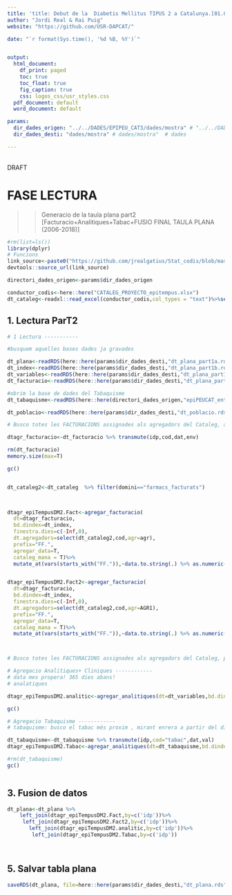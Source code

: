 ```yaml
---
title: 'title: Debut de la  Diabetis Mellitus TIPUS 2 a Catalunya.[01.01.2008-31.12.2018] '
author: "Jordi Real & Rai Puig"
website: "https://github.com/USR-DAPCAT/"

date: "`r format(Sys.time(), '%d %B, %Y')`"


output:
  html_document:
    df_print: paged
    toc: true
    toc_float: true
    fig_caption: true
    css: logos_css/usr_styles.css
  pdf_document: default
  word_document: default

params:
  dir_dades_origen: "../../DADES/EPIPEU_CAT3/dades/mostra" # "../../DADES/EPIPEU_CAT3/dades/mostra"
  dir_dades_desti: "dades/mostra" # dades/mostra"  # dades 

---
```



&nbsp;
<script>
   $(document).ready(function() {
     $head = $('#header');
     $head.prepend('<img src=\"https://www.idiapjgol.org/images/logo.png\" style=\"float: right ;width: 130px;\"/>')
     $head.prepend('<img src=\"https://avatars2.githubusercontent.com/u/57066591?s=200&v=4\" style=\"margin-left:25% ;width: 80px;\"/>')
     $head.prepend('<img src=\"logoDAP_Cat.png\" style=\"float: left:1;width: 185px;\"/>')
   });
</script>



<div class="watermark">DRAFT</div>




# FASE LECTURA

>> Generacio de la taula plana part2 [Facturacio+Analitiques+Tabac+FUSIO FINAL TAULA PLANA (2006-2018)]

```r
#rm(list=ls())
library(dplyr)
# Funcions 
link_source<-paste0("https://github.com/jrealgatius/Stat_codis/blob/master/funcions_propies.R","?raw=T")
devtools::source_url(link_source)

directori_dades_origen<-params$dir_dades_origen

conductor_codis<-here::here("CATALEG_PROYECTO_epitempus.xlsx")
dt_cataleg<-readxl::read_excel(conductor_codis,col_types = "text")%>%select(domini,cod,agr,AGR1)


```
## 1. Lectura ParT2
```r
# 1 Lectura -----------

#busquem aquelles bases dades ja gravades

dt_plana<-readRDS(here::here(params$dir_dades_desti,"dt_plana_part1a.rds"))
dt_index<-readRDS(here::here(params$dir_dades_desti,"dt_plana_part1b.rds"))
dt_variables<-readRDS(here::here(params$dir_dades_desti,"dt_plana_part1c.rds"))
dt_facturacio<-readRDS(here::here(params$dir_dades_desti,"dt_plana_part1d.rds"))

#obrim la base de dades del Tabaquisme
dt_tabaquisme<-readRDS(here::here(directori_dades_origen,"epiPEUCAT_entregable_tabaquisme_20200206_104913.rds")) %>% as_tibble()

dt_poblacio<-readRDS(here::here(params$dir_dades_desti,"dt_poblacio.rds"))


```

```r
# Busco totes les FACTURACIONS assignades als agregadors del Cataleg, anteriors al dia Index.

dtagr_facturacio<-dt_facturacio %>% transmute(idp,cod,dat,env)

rm(dt_facturacio)
memory.size(max=T)

gc()


dt_cataleg2<-dt_cataleg  %>% filter(domini=="farmacs_facturats")
       


dtagr_epiTempusDM2.Fact<-agregar_facturacio(
  dt=dtagr_facturacio,
  bd.dindex=dt_index,
  finestra.dies=c(-Inf,0),
  dt.agregadors=select(dt_cataleg2,cod,agr=agr),
  prefix="FF.",
  agregar_data=T,
  cataleg_mana = T)%>% 
  mutate_at(vars(starts_with("FF.")),~data.to.string(.) %>% as.numeric())%>%select(-dtindex) 


dtagr_epiTempusDM2.Fact2<-agregar_facturacio(
  dt=dtagr_facturacio,
  bd.dindex=dt_index,
  finestra.dies=c(-Inf,0),
  dt.agregadors=select(dt_cataleg2,cod,agr=AGR1),
  prefix="FF.",
  agregar_data=T,
  cataleg_mana = T)%>% 
  mutate_at(vars(starts_with("FF.")),~data.to.string(.) %>% as.numeric())%>%select(-dtindex)



# Busco totes les FACTURACIONS assignades als agregadors del Cataleg, posteriors al dia Index, la primera, com  EVENT! .


```

```r
# Agregacio Analitiques+ Cliniques ------------
# data mes propera! 365 dies abans!
# analatiques

dtagr_epiTempusDM2.analitic<-agregar_analitiques(dt=dt_variables,bd.dindex=dt_index,finestra.dies = c(-365,0))%>%select(-dtindex)

gc()

```

```r
# Agregacio Tabaquisme ------------
# tabaquisme: busco el tabac més proxim , mirant enrera a partir del diaIndex.

dt_tabaquisme<-dt_tabaquisme %>% transmute(idp,cod="tabac",dat,val)
dtagr_epiTempusDM2.Tabac<-agregar_analitiques(dt=dt_tabaquisme,bd.dindex=dt_index,finestra.dies = c(-Inf,0))%>%select(-dtindex)

#rm(dt_tabaquisme)
gc()



```





## 3. Fusion de datos
```r

dt_plana<-dt_plana %>% 
    left_join(dtagr_epiTempusDM2.Fact,by=c('idp'))%>%
     left_join(dtagr_epiTempusDM2.Fact2,by=c('idp'))%>%
       left_join(dtagr_epiTempusDM2.analitic,by=c('idp'))%>%
        left_join(dtagr_epiTempusDM2.Tabac,by=c('idp'))
          



```




## 5. Salvar tabla plana
```r
saveRDS(dt_plana, file=here::here(params$dir_dades_desti,"dt_plana.rds"))

```
